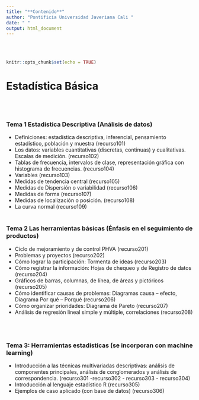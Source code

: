 ```yaml
---
title: "**Contenido**"
author: "Pontificia Universidad Javeriana Cali "
date: " "
output: html_document
---
```


<br/><br/>

```r
knitr::opts_chunk$set(echo = TRUE)
```

# **Estadística Básica**

<br/><br/>
  
### **Tema 1 Estadística Descriptiva** (Análisis de datos)

* Definiciones: estadística descriptiva, inferencial, pensamiento estadístico, población y muestra (recurso101)
* Los datos: variables cuantitativas (discretas, continuas) y cualitativas. Escalas de medición. (recurso102)
* Tablas de frecuencia, intervalos de clase, representación gráfica con histograma de frecuencias. (recurso104)
* Variables (recurso103)
* Medidas de tendencia central (recurso105)
* Medidas de Dispersión o variabilidad (recurso106)
* Medidas de forma (recurso107)
* Medidas de localización o posición. (recurso108)
* La curva normal (recurso109)
<br/><br/>
  
### **Tema 2 Las herramientas básicas** (Énfasis en el seguimiento de productos) 

* Ciclo de mejoramiento y de control PHVA (recurso201)
* Problemas y proyectos (recurso202)
* Cómo lograr la participación: Tormenta de ideas (recurso203)
* Cómo registrar la información: Hojas de chequeo y de Registro de datos (recurso204)
* Gráficos de barras, columnas, de línea, de áreas y pictóricos (recurso205)
* Cómo identificar causas de problemas: Diagramas causa – efecto, Diagrama Por qué – Porqué (recurso206)
* Cómo organizar prioridades: Diagrama de Pareto (recurso207)
* Análisis de regresión lineal simple y múltiple, correlaciones (recurso208)

<br/><br/>
  
### **Tema 3: Herramientas estadísticas** (se incorporan con machine learning)

* Introducción a las técnicas multivariadas descriptivas: análisis de componentes principales, análisis de conglomerados y análisis de correspondencia. (recurso301 -recurso302 - recurso303 - recurso304)
* Introducción al lenguaje estadístico R (recurso305)
* Ejemplos de caso aplicado (con base de datos) (recurso306)

